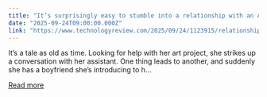 ```yaml
---
title: "It’s surprisingly easy to stumble into a relationship with an AI chatbot"
date: "2025-09-24T09:00:00.000Z"
link: "https://www.technologyreview.com/2025/09/24/1123915/relationship-ai-without-seeking-it/"
---
```


It’s a tale as old as time. Looking for help with her art project, she strikes up a conversation with her assistant. One thing leads to another, and suddenly she has a boyfriend she’s introducing to h...

[Read more](https://www.technologyreview.com/2025/09/24/1123915/relationship-ai-without-seeking-it/)
